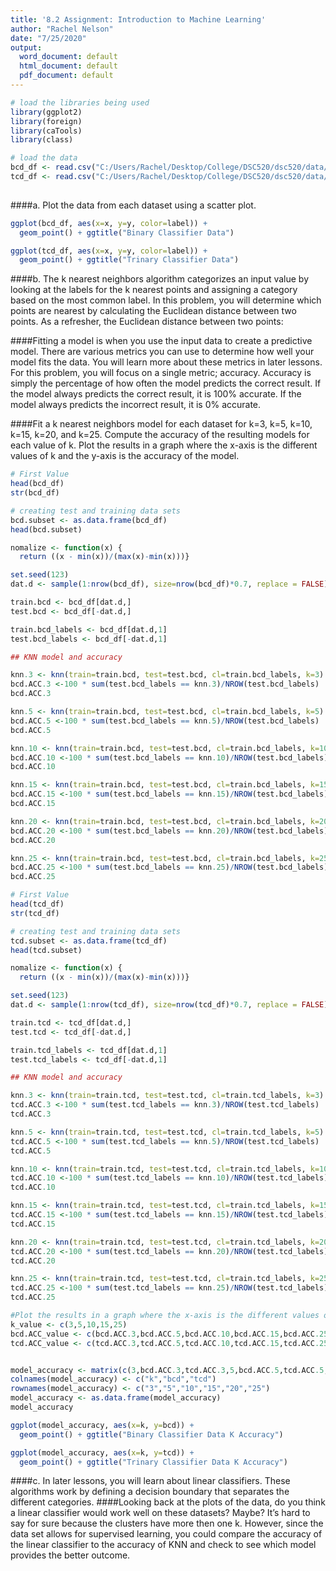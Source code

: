 ---
title: '8.2 Assignment: Introduction to Machine Learning'
author: "Rachel Nelson"
date: "7/25/2020"
output: 
  word_document: default
  html_document: default
  pdf_document: default
---

```{r setup, include=FALSE}

# load the libraries being used
library(ggplot2)
library(foreign)
library(caTools)
library(class)

# load the data
bcd_df <- read.csv("C:/Users/Rachel/Desktop/College/DSC520/dsc520/data/binary-classifier-data.csv")
tcd_df <- read.csv("C:/Users/Rachel/Desktop/College/DSC520/dsc520/data/trinary-classifier-data.csv")
 

```


####a. Plot the data from each dataset using a scatter plot.
```{r}

ggplot(bcd_df, aes(x=x, y=y, color=label)) +
  geom_point() + ggtitle("Binary Classifier Data")

ggplot(tcd_df, aes(x=x, y=y, color=label)) +
  geom_point() + ggtitle("Trinary Classifier Data")

```


####b. The k nearest neighbors algorithm categorizes an input value by looking at the labels for the k nearest points and assigning a category based on the most common label. In this problem, you will determine which points are nearest by calculating the Euclidean distance between two points. As a refresher, the Euclidean distance between two points:

####Fitting a model is when you use the input data to create a predictive model. There are various metrics you can use to determine how well your model fits the data. You will learn more about these metrics in later lessons. For this problem, you will focus on a single metric; accuracy. Accuracy is simply the percentage of how often the model predicts the correct result. If the model always predicts the correct result, it is 100% accurate. If the model always predicts the incorrect result, it is 0% accurate.

####Fit a k nearest neighbors model for each dataset for k=3, k=5, k=10, k=15, k=20, and k=25. Compute the accuracy of the resulting models for each value of k. Plot the results in a graph where the x-axis is the different values of k and the y-axis is the accuracy of the model.

```{r}

# First Value
head(bcd_df)
str(bcd_df)

# creating test and training data sets 
bcd.subset <- as.data.frame(bcd_df)
head(bcd.subset)

nomalize <- function(x) {
  return ((x - min(x))/(max(x)-min(x)))}

set.seed(123)
dat.d <- sample(1:nrow(bcd_df), size=nrow(bcd_df)*0.7, replace = FALSE)

train.bcd <- bcd_df[dat.d,]
test.bcd <- bcd_df[-dat.d,]

train.bcd_labels <- bcd_df[dat.d,1]
test.bcd_labels <- bcd_df[-dat.d,1]

## KNN model and accuracy

knn.3 <- knn(train=train.bcd, test=test.bcd, cl=train.bcd_labels, k=3)
bcd.ACC.3 <-100 * sum(test.bcd_labels == knn.3)/NROW(test.bcd_labels)
bcd.ACC.3

knn.5 <- knn(train=train.bcd, test=test.bcd, cl=train.bcd_labels, k=5)
bcd.ACC.5 <-100 * sum(test.bcd_labels == knn.5)/NROW(test.bcd_labels)
bcd.ACC.5

knn.10 <- knn(train=train.bcd, test=test.bcd, cl=train.bcd_labels, k=10)
bcd.ACC.10 <-100 * sum(test.bcd_labels == knn.10)/NROW(test.bcd_labels)
bcd.ACC.10

knn.15 <- knn(train=train.bcd, test=test.bcd, cl=train.bcd_labels, k=15)
bcd.ACC.15 <-100 * sum(test.bcd_labels == knn.15)/NROW(test.bcd_labels)
bcd.ACC.15

knn.20 <- knn(train=train.bcd, test=test.bcd, cl=train.bcd_labels, k=20)
bcd.ACC.20 <-100 * sum(test.bcd_labels == knn.20)/NROW(test.bcd_labels)
bcd.ACC.20

knn.25 <- knn(train=train.bcd, test=test.bcd, cl=train.bcd_labels, k=25)
bcd.ACC.25 <-100 * sum(test.bcd_labels == knn.25)/NROW(test.bcd_labels)
bcd.ACC.25


```

```{r}


# First Value
head(tcd_df)
str(tcd_df)

# creating test and training data sets 
tcd.subset <- as.data.frame(tcd_df)
head(tcd.subset)

nomalize <- function(x) {
  return ((x - min(x))/(max(x)-min(x)))}

set.seed(123)
dat.d <- sample(1:nrow(tcd_df), size=nrow(tcd_df)*0.7, replace = FALSE)

train.tcd <- tcd_df[dat.d,]
test.tcd <- tcd_df[-dat.d,]

train.tcd_labels <- tcd_df[dat.d,1]
test.tcd_labels <- tcd_df[-dat.d,1]

## KNN model and accuracy

knn.3 <- knn(train=train.tcd, test=test.tcd, cl=train.tcd_labels, k=3)
tcd.ACC.3 <-100 * sum(test.tcd_labels == knn.3)/NROW(test.tcd_labels)
tcd.ACC.3

knn.5 <- knn(train=train.tcd, test=test.tcd, cl=train.tcd_labels, k=5)
tcd.ACC.5 <-100 * sum(test.tcd_labels == knn.5)/NROW(test.tcd_labels)
tcd.ACC.5

knn.10 <- knn(train=train.tcd, test=test.tcd, cl=train.tcd_labels, k=10)
tcd.ACC.10 <-100 * sum(test.tcd_labels == knn.10)/NROW(test.tcd_labels)
tcd.ACC.10

knn.15 <- knn(train=train.tcd, test=test.tcd, cl=train.tcd_labels, k=15)
tcd.ACC.15 <-100 * sum(test.tcd_labels == knn.15)/NROW(test.tcd_labels)
tcd.ACC.15

knn.20 <- knn(train=train.tcd, test=test.tcd, cl=train.tcd_labels, k=20)
tcd.ACC.20 <-100 * sum(test.tcd_labels == knn.20)/NROW(test.tcd_labels)
tcd.ACC.20

knn.25 <- knn(train=train.tcd, test=test.tcd, cl=train.tcd_labels, k=25)
tcd.ACC.25 <-100 * sum(test.tcd_labels == knn.25)/NROW(test.tcd_labels)
tcd.ACC.25

```
```{r}
#Plot the results in a graph where the x-axis is the different values of k and the y-axis is the accuracy of the model
k_value <- c(3,5,10,15,25)
bcd.ACC_value <- c(bcd.ACC.3,bcd.ACC.5,bcd.ACC.10,bcd.ACC.15,bcd.ACC.25)
tcd.ACC_value <- c(tcd.ACC.3,tcd.ACC.5,tcd.ACC.10,tcd.ACC.15,tcd.ACC.25)


model_accuracy <- matrix(c(3,bcd.ACC.3,tcd.ACC.3,5,bcd.ACC.5,tcd.ACC.5,10,bcd.ACC.10,tcd.ACC.10,15,bcd.ACC.15,tcd.ACC.15,20,bcd.ACC.20,tcd.ACC.20,25,bcd.ACC.25,tcd.ACC.25),ncol=3,byrow=TRUE)
colnames(model_accuracy) <- c("k","bcd","tcd")
rownames(model_accuracy) <- c("3","5","10","15","20","25")
model_accuracy <- as.data.frame(model_accuracy)
model_accuracy

ggplot(model_accuracy, aes(x=k, y=bcd)) +
  geom_point() + ggtitle("Binary Classifier Data K Accuracy")

ggplot(model_accuracy, aes(x=k, y=tcd)) +
  geom_point() + ggtitle("Trinary Classifier Data K Accuracy")

```


####c. In later lessons, you will learn about linear classifiers. These algorithms work by defining a decision boundary that separates the different categories.
####Looking back at the plots of the data, do you think a linear classifier would work well on these datasets?
Maybe? It's hard to say for sure because the clusters have more then one k. However, since the data set allows for supervised learning, you could compare the accuracy of the linear classifier to the accuracy of KNN and check to see which model provides the better outcome. 


